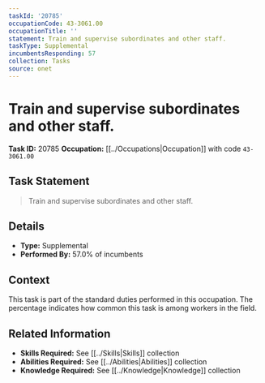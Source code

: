 ```yaml
---
taskId: '20785'
occupationCode: 43-3061.00
occupationTitle: ''
statement: Train and supervise subordinates and other staff.
taskType: Supplemental
incumbentsResponding: 57
collection: Tasks
source: onet
---
```

# Train and supervise subordinates and other staff.

**Task ID:** 20785
**Occupation:** [[../Occupations|Occupation]] with code `43-3061.00`

## Task Statement

> Train and supervise subordinates and other staff.

## Details

- **Type:** Supplemental
- **Performed By:** 57.0% of incumbents

## Context

This task is part of the standard duties performed in this occupation. The percentage indicates how common this task is among workers in the field.

## Related Information

- **Skills Required:** See [[../Skills|Skills]] collection
- **Abilities Required:** See [[../Abilities|Abilities]] collection
- **Knowledge Required:** See [[../Knowledge|Knowledge]] collection
